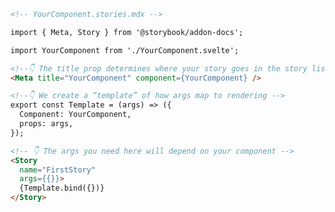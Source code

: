 ```md
<!-- YourComponent.stories.mdx -->

import { Meta, Story } from '@storybook/addon-docs';

import YourComponent from './YourComponent.svelte';

<!--👇 The title prop determines where your story goes in the story list -->
<Meta title="YourComponent" component={YourComponent} />

<!--👇 We create a “template” of how args map to rendering -->
export const Template = (args) => ({
  Component: YourComponent,
  props: args,
});

<!-- 👇 The args you need here will depend on your component -->
<Story
  name="FirstStory"
  args={{}}>
  {Template.bind({})}
</Story>
```
